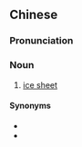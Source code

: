 ==Chinese==
{{zh-forms}}

===Pronunciation===
{{zh-pron
|m=bīngguàn
|cat=n
}}

===Noun===
{{zh-noun}}

# [[ice sheet]]

====Synonyms====
* {{zh-l|冰蓋}}
* {{zh-l|大冰原}}
